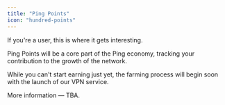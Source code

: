 ```yaml
---
title: "Ping Points"
icon: "hundred-points"
---
```


If you're a user, this is where it gets interesting.&#x20;

Ping Points will be a core part of the Ping economy, tracking your contribution to the growth of the network.&#x20;

While you can't start earning just yet, the farming process will begin soon with the launch of our VPN service.

More information — TBA.
